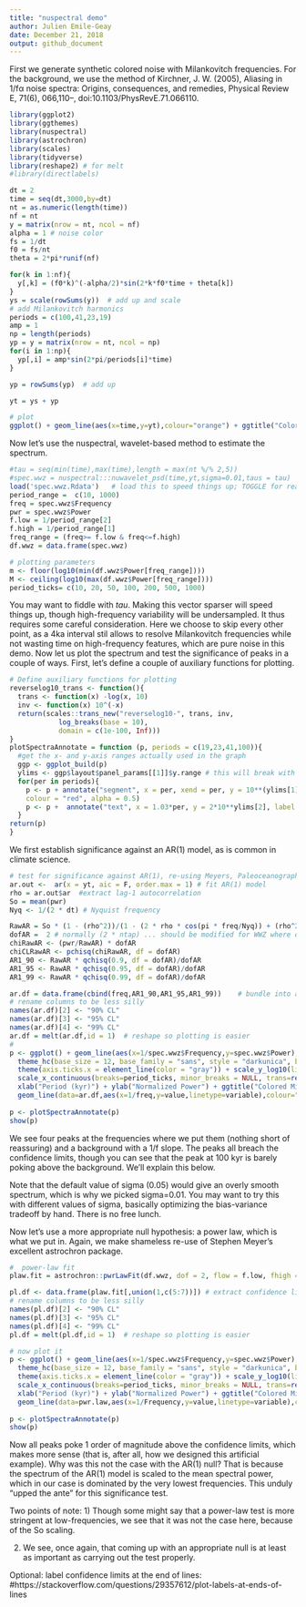 ```yaml
---
title: "nuspectral demo"
author: Julien Emile-Geay
date: December 21, 2018
output: github_document
---
```


First we generate synthetic colored noise with Milankovitch frequencies.
For the background, we use the method of Kirchner, J. W. (2005), Aliasing in 1/fα noise spectra: Origins, consequences, and remedies, Physical Review E, 71(6), 066,110–, doi:10.1103/PhysRevE.71.066110.
```r
library(ggplot2)
library(ggthemes)
library(nuspectral)
library(astrochron)
library(scales)
library(tidyverse)
library(reshape2) # for melt
#library(directlabels) 

dt = 2
time = seq(dt,3000,by=dt)
nt = as.numeric(length(time))
nf = nt
y = matrix(nrow = nt, ncol = nf)
alpha = 1 # noise color
fs = 1/dt
f0 = fs/nt
theta = 2*pi*runif(nf)

for(k in 1:nf){
  y[,k] = (f0*k)^(-alpha/2)*sin(2*k*f0*time + theta[k])
}
ys = scale(rowSums(y))  # add up and scale
# add Milankovitch harmonics
periods = c(100,41,23,19)
amp = 1
np = length(periods)
yp = y = matrix(nrow = nt, ncol = np)
for(i in 1:np){
  yp[,i] = amp*sin(2*pi/periods[i]*time)
}

yp = rowSums(yp)  # add up

yt = ys + yp

# plot
ggplot() + geom_line(aes(x=time,y=yt),colour="orange") + ggtitle("Colored Milankovitch noise") + ylab("d18O") + scale_x_continuous(breaks=seq(0,5)) + xlab("Age (ka)") + theme_hc(base_size = 12, base_family = "sans", style = "darkunica", bgcolor = NULL)
```
Now let's use the nuspectral, wavelet-based method to estimate the spectrum. 
```r
#tau = seq(min(time),max(time),length = max(nt %/% 2,5))
#spec.wwz = nuspectral:::nuwavelet_psd(time,yt,sigma=0.01,taus = tau)
load('spec.wwz.Rdata')   # load this to speed things up; TOGGLE for real example
period_range =  c(10, 1000) 
freq = spec.wwz$Frequency
pwr = spec.wwz$Power
f.low = 1/period_range[2]
f.high = 1/period_range[1]
freq_range = (freq>= f.low & freq<=f.high)
df.wwz = data.frame(spec.wwz)

# plotting parameters
m <- floor(log10(min(df.wwz$Power[freq_range]))) 
M <- ceiling(log10(max(df.wwz$Power[freq_range]))) 
period_ticks= c(10, 20, 50, 100, 200, 500, 1000)  

```

You may want to fiddle with  *tau*. Making this vector sparser will speed things up, though high-frequency variability will be undersampled. It thus requires some careful consideration. Here we choose to skip every other point, as a 4ka interval stil allows to resolve Milankovitch frequencies while not wasting time on high-frequency features, which are pure noise in this demo. 
Now let us plot the spectrum and test the significance of peaks in a couple of ways.  First, let's define a couple of auxiliary functions for plotting.

```r
# Define auxiliary functions for plotting
reverselog10_trans <- function(){
  trans <- function(x) -log(x, 10)
  inv <- function(x) 10^(-x)
  return(scales::trans_new("reverselog10-", trans, inv, 
            log_breaks(base = 10), 
            domain = c(1e-100, Inf)))
}
plotSpectraAnnotate = function (p, periods = c(19,23,41,100)){
  #get the x- and y-axis ranges actually used in the graph
  ggp <- ggplot_build(p)
  ylims <- ggp$layout$panel_params[[1]]$y.range # this will break with multiplots... 
  for(per in periods){
    p <- p + annotate("segment", x = per, xend = per, y = 10**(ylims[1]-1), yend = 10**ylims[2],
    colour = "red", alpha = 0.5)
    p <- p +  annotate("text", x = 1.03*per, y = 2*10**ylims[2], label = format(per,digits=2, nsmall=0), colour = "red")
  }
return(p)  
}
```

We first establish significance against an AR(1) model, as is common in climate science. 

```r
# test for significance against AR(1), re-using Meyers, Paleoceanography, 2012
ar.out <-  ar(x = yt, aic = F, order.max = 1) # fit AR(1) model
rho = ar.out$ar  #extract lag-1 autocorrelation
So = mean(pwr)
Nyq <- 1/(2 * dt) # Nyquist frequency

RawAR = So * (1 - (rho^2))/(1 - (2 * rho * cos(pi * freq/Nyq)) + (rho^2)) # spectral density
dofAR =  2 # normally (2 * ntap) ... should be modified for WWZ where dof is function of frequency 
chiRawAR <- (pwr/RawAR) * dofAR
chiCLRawAR <- pchisq(chiRawAR, df = dofAR)
AR1_90 <- RawAR * qchisq(0.9, df = dofAR)/dofAR
AR1_95 <- RawAR * qchisq(0.95, df = dofAR)/dofAR
AR1_99 <- RawAR * qchisq(0.99, df = dofAR)/dofAR

ar.df = data.frame(cbind(freq,AR1_90,AR1_95,AR1_99))    # bundle into a dataframe
# rename columns to be less silly
names(ar.df)[2] <- "90% CL"
names(ar.df)[3] <- "95% CL"
names(ar.df)[4] <- "99% CL"
ar.df = melt(ar.df,id = 1)  # reshape so plotting is easier
#
p <- ggplot() + geom_line(aes(x=1/spec.wwz$Frequency,y=spec.wwz$Power),colour="orange") + 
  theme_hc(base_size = 12, base_family = "sans", style = "darkunica", bgcolor = NULL) + 
  theme(axis.ticks.x = element_line(color = "gray")) + scale_y_log10(limits = c(10^m,10^M)) + 
  scale_x_continuous(breaks=period_ticks, minor_breaks = NULL, trans=reverselog10_trans(), limits = rev(period_range)) +
  xlab("Period (kyr)") + ylab("Normalized Power") + ggtitle("Colored Milankovitch noise, WWZ, AR(1) null") +  
  geom_line(data=ar.df,aes(x=1/freq,y=value,linetype=variable),colour="white")
  
p <- plotSpectraAnnotate(p)
show(p)
```

We see four peaks at the frequencies where we put them (nothing short of reassuring) and a background with a 1/f slope. The peaks all breach the confidence limits, though you can see that the peak at 100 kyr is barely poking above the background. We'll explain this below.

Note that the default value of sigma (0.05) would give an overly smooth spectrum, which is why we picked sigma=0.01. You may want to try this with different values of sigma, basically optimizing the bias-variance tradeoff by hand. There is no free lunch.  

Now let's use a more appropriate null hypothesis: a power law, which is what we put in. Again, we make shameless re-use of Stephen Meyer's excellent astrochron package. 

```r
#  power-law fit
plaw.fit = astrochron::pwrLawFit(df.wwz, dof = 2, flow = f.low, fhigh = f.high, output = 1, genplot = F)

pl.df <- data.frame(plaw.fit[,union(1,c(5:7))]) # extract confidence limits and pull into dataframe
# rename columns to be less silly
names(pl.df)[2] <- "90% CL"
names(pl.df)[3] <- "95% CL"
names(pl.df)[4] <- "99% CL"
pl.df = melt(pl.df,id = 1)  # reshape so plotting is easier

# now plot it
p <- ggplot() + geom_line(aes(x=1/spec.wwz$Frequency,y=spec.wwz$Power),colour="orange") + 
  theme_hc(base_size = 12, base_family = "sans", style = "darkunica", bgcolor = NULL) + 
  theme(axis.ticks.x = element_line(color = "gray")) + scale_y_log10(limits = c(10^m,10^M)) + 
  scale_x_continuous(breaks=period_ticks, minor_breaks = NULL, trans=reverselog10_trans(), limits = rev(period_range)) +
  xlab("Period (kyr)") + ylab("Normalized Power") + ggtitle("Colored Milankovitch noise, WWZ, power-law null") +  
  geom_line(data=pwr.law,aes(x=1/Frequency,y=value,linetype=variable),colour="white")
  
p <- plotSpectraAnnotate(p)
show(p)
```
Now all peaks poke 1 order of magnitude above the confidence limits, which makes more sense (that is, after all, how we designed this artificial example). Why was this not the case with the AR(1) null? That is because the spectrum of the AR(1) model is scaled to the mean spectral power, which in our case is dominated by the very lowest frequencies.  This unduly "upped the ante" for this significance test. 

Two points of note:
1) Though some might say that a power-law test is more stringent at low-frequencies, we see that it was not the case here, because of the So scaling. 

2) We see, once again, that coming up with an appropriate null is at least as important as carrying out the test properly. 


Optional: label confidence limits at the end of lines: #https://stackoverflow.com/questions/29357612/plot-labels-at-ends-of-lines


